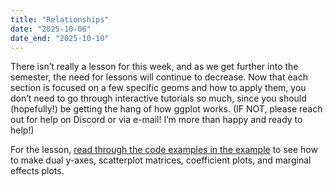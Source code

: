 ```yaml
---
title: "Relationships"
date: "2025-10-06"
date_end: "2025-10-10"
---
```


There isn't really a lesson for this week, and as we get further into the semester, the need for lessons will continue to decrease. Now that each section is focused on a few specific geoms and how to apply them, you don't need to go through interactive tutorials so much, since you should (hopefully!) be getting the hang of how ggplot works. (IF NOT, please reach out for help on Discord or via e-mail! I'm more than happy and ready to help!)

For the lesson, [read through the code examples in the example](/example/07-example.qmd) to see how to make dual y-axes, scatterplot matrices, coefficient plots, and marginal effects plots.

